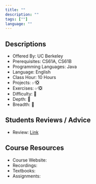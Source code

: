 ```yaml
---
title: ""
description: ""
tags: [""]
language: ""
---
```


## Descriptions

-   Offered By: UC Berkeley
-   Prerequisites: CS61A, CS61B
-   Programming Languages: Java
-   Language: English
-   Class Hour: 10 Hours
-   Projects: ✅❎
-   Exercises: ✅❎
-   Difficulty: 🌟
-   Depth: 🌟
-   Breadth: 🌟

## Students Reviews / Advice

-   Review: [Link](/blog)

## Course Resources

-   Course Website: []()
-   Recordings: []()
-   Textbooks: []()
-   Assignments:

